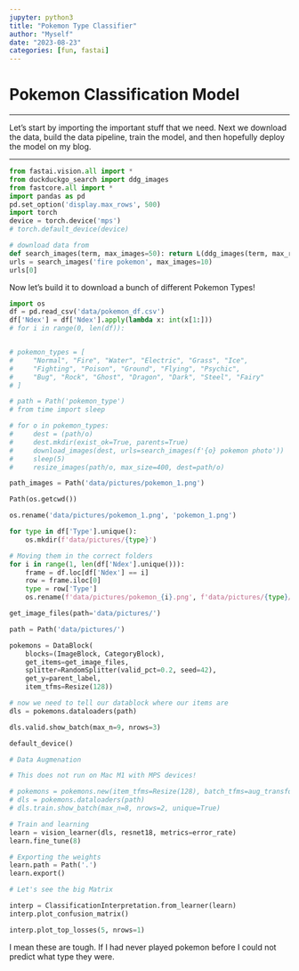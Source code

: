 ```yaml
---
jupyter: python3
title: "Pokemon Type Classifier"
author: "Myself"
date: "2023-08-23"
categories: [fun, fastai]
---
```


<h1> Pokemon Classification Model </h1>

---

<p> Let's start by importing the important stuff that we need. Next we download the data, build the data pipeline, train the model, and then hopefully deploy the model on my blog.</p>

---

```python
from fastai.vision.all import *
from duckduckgo_search import ddg_images
from fastcore.all import *
import pandas as pd
pd.set_option('display.max_rows', 500)
import torch
device = torch.device('mps')
# torch.default_device(device)
```

```python
# download data from 
def search_images(term, max_images=50): return L(ddg_images(term, max_results=max_images)).itemgot('image')
urls = search_images('fire pokemon', max_images=10)
urls[0]
```

Now let's build it to download a bunch of different Pokemon Types!

```python
import os
df = pd.read_csv('data/pokemon_df.csv')
df['Ndex'] = df['Ndex'].apply(lambda x: int(x[1:]))
# for i in range(0, len(df)):


# pokemon_types = [
#     "Normal", "Fire", "Water", "Electric", "Grass", "Ice", 
#     "Fighting", "Poison", "Ground", "Flying", "Psychic", 
#     "Bug", "Rock", "Ghost", "Dragon", "Dark", "Steel", "Fairy"
# ]

# path = Path('pokemon_type')
# from time import sleep

# for o in pokemon_types:
#     dest = (path/o)
#     dest.mkdir(exist_ok=True, parents=True)
#     download_images(dest, urls=search_images(f'{o} pokemon photo'))
#     sleep(5)
#     resize_images(path/o, max_size=400, dest=path/o)
```

```python
path_images = Path('data/pictures/pokemon_1.png')
```

```python
Path(os.getcwd())
```

```python
os.rename('data/pictures/pokemon_1.png', 'pokemon_1.png')
```

```python
for type in df['Type'].unique():
    os.mkdir(f'data/pictures/{type}')
```

```python
# Moving them in the correct folders
for i in range(1, len(df['Ndex'].unique())):
    frame = df.loc[df['Ndex'] == i]
    row = frame.iloc[0]
    type = row['Type']
    os.rename(f'data/pictures/pokemon_{i}.png', f'data/pictures/{type}/pokemon_{i}.png')
```

```python
get_image_files(path='data/pictures/')
```

```python
path = Path('data/pictures/')
```

```python
pokemons = DataBlock(
    blocks=(ImageBlock, CategoryBlock), 
    get_items=get_image_files, 
    splitter=RandomSplitter(valid_pct=0.2, seed=42),
    get_y=parent_label,
    item_tfms=Resize(128))
```

```python
# now we need to tell our datablock where our items are
dls = pokemons.dataloaders(path)
```

```python
dls.valid.show_batch(max_n=9, nrows=3)
```

```python
default_device()
```

```python
# Data Augmenation

# This does not run on Mac M1 with MPS devices!

# pokemons = pokemons.new(item_tfms=Resize(128), batch_tfms=aug_transforms(mult=2))
# dls = pokemons.dataloaders(path)
# dls.train.show_batch(max_n=8, nrows=2, unique=True)
```

```python
# Train and learning
learn = vision_learner(dls, resnet18, metrics=error_rate)
learn.fine_tune(8)
```

```python
# Exporting the weights
learn.path = Path('.')
learn.export()
```

```python
# Let's see the big Matrix

interp = ClassificationInterpretation.from_learner(learn)
interp.plot_confusion_matrix()
```

```python
interp.plot_top_losses(5, nrows=1)
```

I mean these are tough. If I had never played pokemon before I could not predict what type they were.

